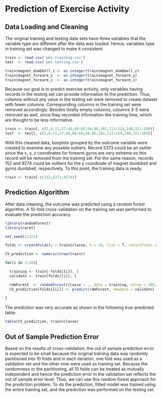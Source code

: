 Prediction of Exercise Activity
========================================================

## Data Loading and Cleaning

The original training and testing data sets have three variables that the variable type are different after the data was loaded. Hence, variables type in training set was changed to make it consistent.

```r
train <- read.csv('pml-training.csv')
test  <- read.csv('pml-testing.csv')

train$magnet_dumbbell_z <- as.integer(train$magnet_dumbbell_z)
train$magnet_forearm_y  <- as.integer(train$magnet_forearm_y)
train$magnet_forearm_z  <- as.integer(train$magnet_forearm_z)
```

Because our goal is to predict exercise activity, only variables having records in the testing set can provide information to the prediction. Thus, columns without any value in the testing set were removed to create dataset with fewer columns. Corresponding columns in the training set were removed accordingly. Besides totally empty columns, columns 3-5 were removed as well, since they recorded information like training time, which are thought to be less informative.

```r
train <- train[, c(2,6:11,37:49,60:68,84:86,102,113:124,140,151:160)]
test  <- test[, c(2,6:11,37:49,60:68,84:86,102,113:124,140,151:160)]
```

With this cleaned data, boxplots grouped by the outcome variable were created to examine any possible outliers. Record 5373 could be an outlier since the x, y, z coordinates for forearm gyros are very extreme so this record will be removed from the training set. For the same reason, records 152 and 9274 could be outliers for the y coordinate of magnet dumbbell and gyros dumbbell, respectively. To this point, the training data is ready.

```r
train <- train[-c(152,5373,9274)]
```

## Prediction Algorithm

After data cleaning, the outcome was predicted using a random forest algorithm. A 10-fold cross-validation on the training set was performed to evaluate the prediction accuracy.

```r
library(randomForest)
library(caret)

set.seed(12321)

folds <- createFolds(y = train$classe, k = 10, list = T, returnTrain = F)

CV_prediction <- numeric(nrow(train))

for(i in 1:10){

  training <- train[-folds[[i]], ]
  validatn <- train[folds[[i]], ]

  rdmForest  <- randomForest(classe ~ ., data = training, ntree = 200, nodesize = 25)
  CV_prediction[folds[[i]]] <- predict(rdmForest, newdata = validatn)
  
}
```

The prediction was very accurate as shown in the following true-predicted table:

```r
table(CV_prediction, train$classe)
```

## Out of Sample Prediction Error

Based on the results of cross-validation, the out of sample prediction error is expected to be small because the original training data was randomly partitioned into 10 folds and in each iteration, one fold was used as a validation set and the other nine were used as training set. Because the randomness or the partitioning, all 10 folds can be treated as mutually independent and hence the prediction error in the validation set reflects the out of sample error level. Thus, we can use this random forest approach for the prediction problem. To do the prediction, fitted model was trained using the entire training set, and the prediction was performed on the testing set.